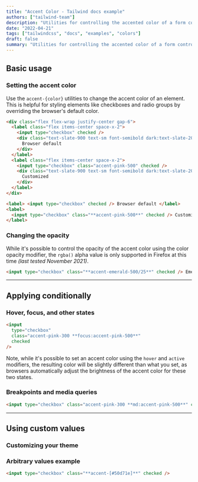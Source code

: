 ```yaml
---
title: "Accent Color - Tailwind docs example"
authors: ["tailwind-team"]
description: "Utilities for controlling the accented color of a form control."
date: "2022-04-21"
tags: ["tailwindcss", "docs", "examples", "colors"]
draft: false
summary: "Utilities for controlling the accented color of a form control."
---
```


## Basic usage

### Setting the accent color

Use the `accent-{color}` utilities to change the accent color of an element. This is helpful for styling elements like checkboxes and radio groups by overriding the browser's default color.

```html
<div class="flex flex-wrap justify-center gap-6">
  <label class="flex items-center space-x-2">
    <input type="checkbox" checked />
    <div class="text-slate-900 text-sm font-semibold dark:text-slate-200">
      Browser default
    </div>
  </label>
  <label class="flex items-center space-x-2">
    <input type="checkbox" class="accent-pink-500" checked />
    <div class="text-slate-900 text-sm font-semibold dark:text-slate-200">
      Customized
    </div>
  </label>
</div>
```

```html
<label> <input type="checkbox" checked /> Browser default </label>
<label>
  <input type="checkbox" class="**accent-pink-500**" checked /> Customized
</label>
```

### Changing the opacity

While it's possible to control the opacity of the accent color using the color opacity modifier, the `rgba()` alpha value is only supported in Firefox at this time _(last tested November 2021)_.

```html
<input type="checkbox" class="**accent-emerald-500/25**" checked /> Emerald
```

---

## Applying conditionally

### Hover, focus, and other states

```html
<input
  type="checkbox"
  class="accent-pink-300 **focus:accent-pink-500**"
  checked
/>
```

Note, while it's possible to set an accent color using the `hover` and `active` modifiers, the resulting color will be slightly different than what you set, as browsers automatically adjust the brightness of the accent color for these two states.

### Breakpoints and media queries

```html
<input type="checkbox" class="accent-pink-300 **md:accent-pink-500**" checked />
```

---

## Using custom values

### Customizing your theme

### Arbitrary values example

```html
<input type="checkbox" class="**accent-[#50d71e]**" checked />
```
